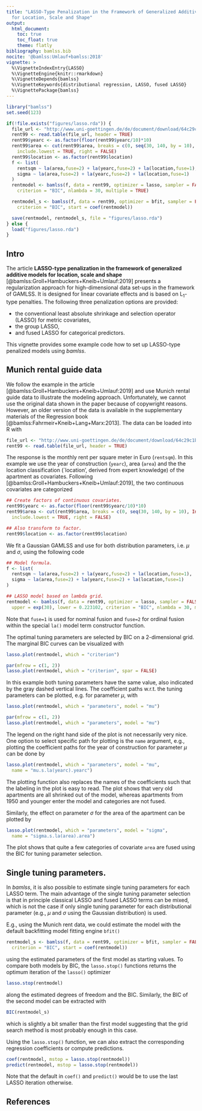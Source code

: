 ```yaml
---
title: "LASSO-Type Penalization in the Framework of Generalized Additive Models
  for Location, Scale and Shape"
output:
  html_document:
    toc: true
    toc_float: true
    theme: flatly
bibliography: bamlss.bib
nocite: '@bamlss:Umlauf+bamlss:2018'
vignette: >
  %\VignetteIndexEntry{LASSO}
  %\VignetteEngine{knitr::rmarkdown}
  %\VignetteDepends{bamlss}
  %\VignetteKeywords{distributional regression, LASSO, fused LASSO}
  %\VignettePackage{bamlss}
---
```


```r
library("bamlss")
set.seed(123)

if(!file.exists("figures/lasso.rda")) {
  file_url <- "http://www.uni-goettingen.de/de/document/download/64c29c1b1fccb142cfa8f29a942a9e05.raw/rent99.raw"
  rent99 <- read.table(file_url, header = TRUE)
  rent99$yearc <- as.factor(floor(rent99$yearc/10)*10)
  rent99$area <- cut(rent99$area, breaks = c(0, seq(30, 140, by = 10), Inf),
    include.lowest = TRUE, right = FALSE)
  rent99$location <- as.factor(rent99$location)
  f <- list(
    rentsqm ~ la(area,fuse=2) + la(yearc,fuse=2) + la(location,fuse=1),
    sigma ~ la(area,fuse=2) + la(yearc,fuse=2) + la(location,fuse=1)
  )
  rentmodel <- bamlss(f, data = rent99, optimizer = lasso, sampler = FALSE,
    criterion = "BIC", nlambda = 30, multiple = TRUE)

  rentmodel_s <- bamlss(f, data = rent99, optimizer = bfit, sampler = FALSE,
    criterion = "BIC", start = coef(rentmodel))

  save(rentmodel, rentmodel_s, file = "figures/lasso.rda")
} else {
  load("figures/lasso.rda")
}
```

## Intro

The article **LASSO-type penalization in the framework of generalized additive models for
location, scale and shape** [@bamlss:Groll+Hambuckers+Kneib+Umlauf:2019] presents
a regularization approach for high-dimensional data set-ups in the framework of GAMLSS.
It is designed for linear covariate effects and is based on L$_{1}$-type penalties. The 
following three penalization options are provided:

* the conventional least absolute shrinkage and selection operator (LASSO) for metric
covariates,
* the group LASSO,
* and fused LASSO for categorical predictors.

This vignette provides some example code how to set up LASSO-type penalized models using _bamlss_.

## Munich rental guide data

We follow the example in the article [@bamlss:Groll+Hambuckers+Kneib+Umlauf:2019] and use
Munich rental guide data to illustrate the modeling approach. Unfortunately, we cannot use the
original data shown in the paper because of copywright reasons. However, an older version of the
data is available in the supplementary materials of the Regression book
[@bamlss:Fahrmeir+Kneib+Lang+Marx:2013]. The data can be loaded into R with
```r
file_url <- "http://www.uni-goettingen.de/de/document/download/64c29c1b1fccb142cfa8f29a942a9e05.raw/rent99.raw"
rent99 <- read.table(file_url, header = TRUE)
```
The response is the monthly rent per square meter in Euro (`rentsqm`). In this example
we use the year of construction (`yearc`), area (`area`) and the the location classification
(`location', derived from expert knowledge) of the apartment as covariates. Following
[@bamlss:Groll+Hambuckers+Kneib+Umlauf:2019], the two continuous covariates are categorized 
```r
## Create factors of continuous covariates.
rent99$yearc <- as.factor(floor(rent99$yearc/10)*10)
rent99$area <- cut(rent99$area, breaks = c(0, seq(30, 140, by = 10), Inf),
  include.lowest = TRUE, right = FALSE)

## Also transform to factor.
rent99$location <- as.factor(rent99$location)
```

We fit a Gaussian GAMLSS and use for both distribution parameters, i.e.\ $\mu$ and $\sigma$, using
the following code
```r
## Model formula.
f <- list(
  rentsqm ~ la(area,fuse=2) + la(yearc,fuse=2) + la(location,fuse=1),
  sigma ~ la(area,fuse=2) + la(yearc,fuse=2) + la(location,fuse=1)
)

## LASSO model based on lambda grid.
rentmodel <- bamlss(f, data = rent99, optimizer = lasso, sampler = FALSE,
  upper = exp(30), lower = 0.223102, criterion = "BIC", nlambda = 30, multiple = TRUE)
```
Note that `fuse=1` is used for nominal fusion and `fuse=2` for ordinal fusion within the special
`la()` model term constructor function.

The optimal tuning parameters are selected by BIC on a 2-dimensional grid. The marginal BIC curves
can be visualized with
```r
lasso.plot(rentmodel, which = "criterion")
```
```r
par(mfrow = c(1, 2))
lasso.plot(rentmodel, which = "criterion", spar = FALSE)
```
In this example both tuning parameters have the same value, also indicated by the gray dashed
vertical lines. The coefficient paths w.r.t.\ the
tuning parameters can be plotted, e.g. for parameter $\mu$, with
```r
lasso.plot(rentmodel, which = "parameters", model = "mu")
```
```r
par(mfrow = c(1, 2))
lasso.plot(rentmodel, which = "parameters", model = "mu")
```
The legend on the right hand side of the plot is not necessarily very nice. One option to select
specific path for plotting is the `name` argument, e.g., plotting the coefficient paths for
the year of construction for parameter $\mu$ can be done by
```r
lasso.plot(rentmodel, which = "parameters", model = "mu",
  name = "mu.s.la(yearc).yearc")
```
The plotting function also replaces the names of the coefficients such that the labeling
in the plot is easy to read. The plot shows that very old apartments are all shrinked out
of the model, whereas apartments from 1950 and younger enter the model and categories are
not fused.

Similarly, the effect on parameter $\sigma$ for the area of
the apartment can be plotted by
```r
lasso.plot(rentmodel, which = "parameters", model = "sigma",
  name = "sigma.s.la(area).area")
```
The plot shows that quite a few categories of covariate `area` are fused using the BIC for tuning
parameter selection.

## Single tuning parameters.

In _bamlss_, it is also possible to estimate single tuning parameters for each LASSO term.
The main advantage of the single tuning parameter selection is that in principle classical
LASSO and fused LASSO terms can be mixed, which is not the case if only single tuning parameter
for each distributional parameter (e.g., $\mu$ and $\sigma$ using the Gaussian distribution) is used.

E.g., using the Munich rent data, we could estimate the model with the default backfitting
model fitting engine `bfit()`
```r
rentmodel_s <- bamlss(f, data = rent99, optimizer = bfit, sampler = FALSE,
  criterion = "BIC", start = coef(rentmodel))
```
using the estimated parameters of the first model as starting values. To compare both models
by BIC, the `lasso.stop()` functions returns the optimum iteration of the `lasso()` optimizer
```r
lasso.stop(rentmodel)
```
along the estimated degrees of freedom and the BIC. Similarly, the BIC of the second model can
be extracted with
```r
BIC(rentmodel_s)
```
which is slightly a bit smaller than the first model suggesting that the grid search method
is most probably enough in this case.

Using the `lasso.stop()` function, we can also extract the corresponding regression coefficients
or compute predictions.
```r
coef(rentmodel, mstop = lasso.stop(rentmodel))
predict(rentmodel, mstop = lasso.stop(rentmodel))
```
Note that the default in `coef()` and `predict()` would be to use the last LASSO iteration
otherwise.

## References

